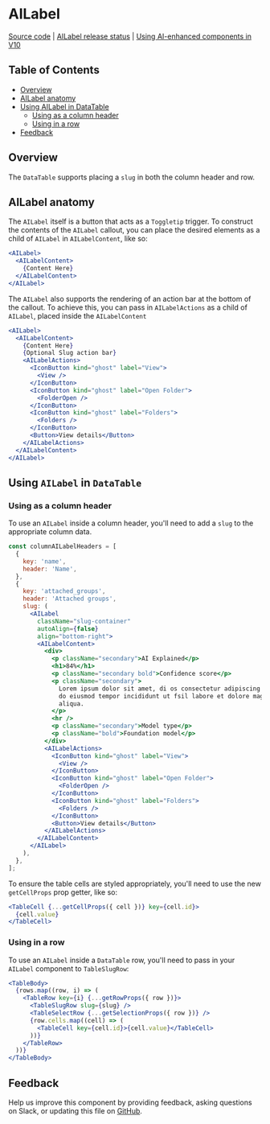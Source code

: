 
# AILabel

[Source code](https://github.com/carbon-design-system/carbon/tree/main/packages/react/src/components/Slug)
|
[AILabel release status](https://airtable.com/appCAqlGVN8tRUbAp/shr71ZyLlIGORz3Vh/tblHqPusgkK8hIeHo)
|
[Using AI-enhanced components in V10](https://github.com/carbon-design-system/carbon-for-ai/blob/main/docs/support-for-carbon-v10.md)

## Table of Contents

- [Overview](#overview)
- [AILabel anatomy](#ailabel-anatomy)
- [Using AILabel in DataTable](#using-ailabel-in-datatable)
  - [Using as a column header](#using-as-a-column-header)
  - [Using in a row](#using-in-a-row)
- [Feedback](#feedback)

## Overview

The `DataTable` supports placing a `slug` in both the column header and row.

<Canvas>
  <Story of={AILabelStories.ColumnAILabelWithSelectionAndExpansion} />
  <Story of={AILabelStories.AILabelWithSelection} />
</Canvas>

## AILabel anatomy

The `AILabel` itself is a button that acts as a `Toggletip` trigger. To
construct the contents of the `AILabel` callout, you can place the desired
elements as a child of `AILabel` in `AILabelContent`, like so:

```jsx
<AILabel>
  <AILabelContent>
    {Content Here}
  </AILabelContent>
</AILabel>
```

The `AILabel` also supports the rendering of an action bar at the bottom of the
callout. To achieve this, you can pass in `AILabelActions` as a child of
`AILabel`, placed inside the `AILabelContent`

```jsx
<AILabel>
  <AILabelContent>
    {Content Here}
    {Optional Slug action bar}
    <AILabelActions>
      <IconButton kind="ghost" label="View">
        <View />
      </IconButton>
      <IconButton kind="ghost" label="Open Folder">
        <FolderOpen />
      </IconButton>
      <IconButton kind="ghost" label="Folders">
        <Folders />
      </IconButton>
      <Button>View details</Button>
    </AILabelActions>
  </AILabelContent>
</AILabel>
```

## Using `AILabel` in `DataTable`

### Using as a column header

To use an `AILabel` inside a column header, you'll need to add a `slug` to the
appropriate column data.

```jsx
const columnAILabelHeaders = [
  {
    key: 'name',
    header: 'Name',
  },
  {
    key: 'attached_groups',
    header: 'Attached groups',
    slug: (
      <AILabel
        className="slug-container"
        autoAlign={false}
        align="bottom-right">
        <AILabelContent>
          <div>
            <p className="secondary">AI Explained</p>
            <h1>84%</h1>
            <p className="secondary bold">Confidence score</p>
            <p className="secondary">
              Lorem ipsum dolor sit amet, di os consectetur adipiscing elit, sed
              do eiusmod tempor incididunt ut fsil labore et dolore magna
              aliqua.
            </p>
            <hr />
            <p className="secondary">Model type</p>
            <p className="bold">Foundation model</p>
          </div>
          <AILabelActions>
            <IconButton kind="ghost" label="View">
              <View />
            </IconButton>
            <IconButton kind="ghost" label="Open Folder">
              <FolderOpen />
            </IconButton>
            <IconButton kind="ghost" label="Folders">
              <Folders />
            </IconButton>
            <Button>View details</Button>
          </AILabelActions>
        </AILabelContent>
      </AILabel>
    ),
  },
];
```

To ensure the table cells are styled appropriately, you'll need to use the new
`getCellProps` prop getter, like so:

```jsx
<TableCell {...getCellProps({ cell })} key={cell.id}>
  {cell.value}
</TableCell>
```

### Using in a row

To use an `AILabel` inside a `DataTable` row, you'll need to pass in your
`AILabel` component to `TableSlugRow`:

```jsx
<TableBody>
  {rows.map((row, i) => (
    <TableRow key={i} {...getRowProps({ row })}>
      <TableSlugRow slug={slug} />
      <TableSelectRow {...getSelectionProps({ row })} />
      {row.cells.map((cell) => (
        <TableCell key={cell.id}>{cell.value}</TableCell>
      ))}
    </TableRow>
  ))}
</TableBody>
```

## Feedback

Help us improve this component by providing feedback, asking questions on Slack,
or updating this file on
[GitHub](https://github.com/carbon-design-system/carbon/edit/main/packages/react/src/components/Slug/SlugDatatable.mdx).
